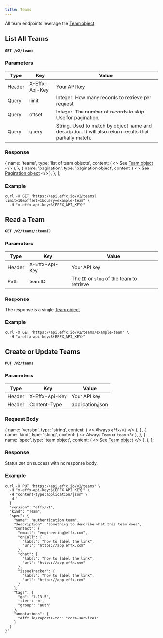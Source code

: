 ```yaml
---
title: Teams
---
```



All team endpoints leverage the [Team object](/docs/teams-model)

## List All Teams

#### `GET /v2/teams`

### Parameters

| Type   | Key            | Value                                                                                                   |
| ------ | -------------- | --------------------------------------------------------------------------------------------------------|
| Header | X-Effx-Api-Key | Your API key                                                                                            |
| Query  | limit          | Integer. How many records to retrieve per request                                                       |
| Query  | offset         | Integer. The number of records to skip. Use for pagination.                                             |
| Query  | query          | String. Used to match by object name and description. It will also return results that partially match. |

### Response

  {
    name: 'teams',
    type: 'list of team objects',
    content: (
      <>
        <Markdown>See [Team object](/help/docs/teams-model)</Markdown>
      </>
    ),
  },
  {
    name: 'pagination',
    type: 'pagination object',
    content: (
      <>
        <Markdown>See [Pagination object](/help/docs/pagination-model)</Markdown>
      </>
    ),
  },
];

<ModelAttributeGroup attributes={listResponse} />

### Example

```shell title="GET https://api.effx.io/v2/teams"
curl -X GET "https://api.effx.io/v2/teams?limit=10&offset=1&query=example-team" \
  -H "x-effx-api-key:${EFFX_API_KEY}"
```

## Read a Team

#### `GET /v2/teams/:teamID`

### Parameters

| Type   | Key            | Value                                      |
| ------ | -------------- | ------------------------------------------ |
| Header | X-Effx-Api-Key | Your API key                               |
| Path   | teamID         | The `ID` or `slug` of the team to retrieve |

### Response

The response is a single [Team object](/docs/teams-model)

### Example

```shell title="GET https://api.effx.io/v2/teams/:teamID"
curl -X GET "https://api.effx.io/v2/teams/example-team" \
  -H "x-effx-api-key:${EFFX_API_KEY}"
```

## Create or Update Teams

#### `PUT /v2/teams`

### Parameters

| Type   | Key            | Value            |
| ------ | -------------- | ---------------- |
| Header | X-Effx-Api-Key | Your API key     |
| Header | Content-Type   | application/json |

### Request Body

  {
    name: 'version',
    type: 'string',
    content: (
      <>
        <Markdown>Always `effx/v1`</Markdown>
      </>
    ),
  },
  {
    name: 'kind',
    type: 'string',
    content: (
      <>
        <Markdown>Always `Team` or `team`</Markdown>
      </>
    ),
  },
  {
    name: 'spec',
    type: 'team object',
    content: (
      <>
        <Markdown>See [Team object](/help/docs/teams-model)</Markdown>
      </>
    ),
  },
];

<ModelAttributeGroup attributes={requestBody} />

### Response

Status `204` on success with no response body.

### Example

```shell title="PUT https://api.effx.io/v2/teams"
curl -X PUT "https://api.effx.io/v2/teams" \
  -H "x-effx-api-key:${EFFX_API_KEY}" \
  -H "content-type:application/json" \
  -d '
  {
  "version": "effx/v1",
  "kind": "Team",
  "spec": {
    "name": "authentication team",
    "description": "something to describe what this team does",
    "contact": {
      "email": "engineering@effx.com",
      "onCall": {
        "label": "how to label the link",
        "url": "https://app.effx.com"
      },
      "chat": {
        "label": "how to label the link",
        "url": "https://app.effx.com"
      },
      "issueTracker": {
        "label": "how to label the link",
        "url": "https://app.effx.com"
      }
    },
    "tags": {
      "go": "1.13.5",
      "tier": "0",
      "group": "auth"
    },
    "annotations": {
      "effx.io/reports-to": "core-services"
    }
  }
}'
```

